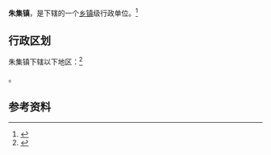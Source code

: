 {{中国乡级行政区|42/06/07/105/000}}

'''朱集镇'''，是{{PRC admin/fullname|42/06/07/105/000|3}}下辖的一个[[乡镇|乡镇]]级行政单位。<ref>{{PRC admin/ref sgc|{{PRC admin/parent|42/06/07/105/000}}}}</ref>

== 行政区划 ==

朱集镇下辖以下地区：<ref>{{PRC admin/ref sgc|42/06/07/105/000}}</ref>

{{PRC admin/children|42/06/07/105/000}}。

== 参考资料 ==

{{reflist}}

{{行政区划小作品}}
{{PRC admin/navcat|42/06/07/105/000}}